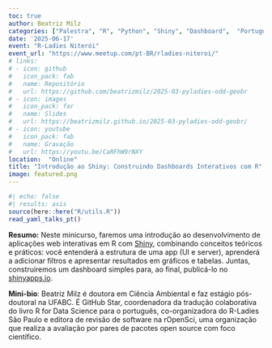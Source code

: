 ```yaml
---
toc: true
author: Beatriz Milz
categories: ["Palestra", "R", "Python", "Shiny", "Dashboard",  "Português"]
date: '2025-06-17'
event: "R-Ladies Niterói"
event_url: "https://www.meetup.com/pt-BR/rladies-niteroi/"
# links:
# - icon: github
#   icon_pack: fab
#   name: Repositório
#   url: https://github.com/beatrizmilz/2025-03-pyladies-odd-geobr
# - icon: images
#   icon_pack: far
#   name: Slides
#   url: https://beatrizmilz.github.io/2025-03-pyladies-odd-geobr/
# - icon: youtube
#   icon_pack: fab
#   name: Gravação
#   url: https://youtu.be/CaRFhW9rNXY 
location:  "Online"
title: "Introdução ao Shiny: Construindo Dashboards Interativos com R"
image: featured.png
---
```


```r
#| echo: false
#| results: asis
source(here::here("R/utils.R"))
read_yaml_talks_pt()
```

**Resumo:** Neste minicurso, faremos uma introdução ao desenvolvimento de aplicações web interativas em R com [Shiny](https://shiny.posit.co/), combinando conceitos teóricos e práticos: você entenderá a estrutura de uma app (UI e server), aprenderá a adicionar filtros e apresentar resultados em gráficos e tabelas. Juntas, construiremos um dashboard simples para, ao final, publicá-lo no [shinyapps.io](https://shinyapps.io).

**Mini-bio**: Beatriz Milz é doutora em Ciência Ambiental e faz estágio pós-doutoral na UFABC. É GitHub Star, coordenadora da tradução colaborativa do livro R for Data Science para o português, co-organizadora do R-Ladies São Paulo e editora de revisão de software na rOpenSci, uma organização que realiza a avaliação por pares de pacotes open source com foco científico.
